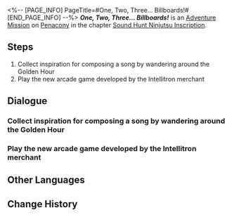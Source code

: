 <%-- [PAGE_INFO]
PageTitle=#One, Two, Three... Billboards!#
[END_PAGE_INFO] --%>
{{Stub|Dialogue.}}
{{Mission Infobox
|id            = 8026118
|title         = 
|image         = <!--Mission One, Two, Three... Billboards!.png-->
|type          = Adventure
|event_name    = 
|chapter       = Sound Hunt Ninjutsu Inscription
|requirements  = {{subst:void|<!--Unknown: {"Type":"Manual"}-->}}
|summary       = <!--official mission summary from Fate's Atlas-->
|characters    = Trailblazer
|startLocation = [[Penacony]] - [[Golden Hour]]
|world         = Penacony
|area          = Golden Hour
|prev          = 
|next          = 
|rewards       = Credit*5,000
}}
'''''One, Two, Three... Billboards!''''' is an [[Adventure Mission]] on [[Penacony]] in the chapter [[Sound Hunt Ninjutsu Inscription]].

==Steps==
# Collect inspiration for composing a song by wandering around the Golden Hour
# Play the new arcade game developed by the Intellitron merchant

<!--
==Gameplay Notes==

--><!--
==Trial Character==

-->
==Dialogue==
{{Stub Dialogue}}

===Collect inspiration for composing a song by wandering around the Golden Hour===
{{Mission Description|type=adventure|location=Golden Hour|You've become the manager of the music party's performing band, and now your band needs to complete 3 performances on the stage in the middle of the campus.<br />Wander around the Golden Hour to help Rappa collect inspiration for composing.}}
{{Dialogue Start}}
:{{tx}}
{{Dialogue End}}

===Play the new arcade game developed by the Intellitron merchant===
{{Mission Description|type=adventure|location=Golden Hour|update|You've become the manager of the music party's performing band, and now your band needs to complete 3 performances on the stage in the middle of the campus.<br />Obtain a record of the billboard's beats. Help Rappa collect inspiration to help with composing.}}
{{Dialogue Start}}
:{{tx}}
{{Dialogue End}}

==Other Languages==
{{Other Languages
|en   = One, Two, Three... Billboards!
|zhs  = 一、二、三…广告牌！
|zht  = 一、二、三……看板！
|ja   = 看板さんが転んだ
|ko   = 1, 2, 3… 광고판!
|es   = Un, dos, tres... ¡Anuncio!
|fr   = Un, deux, trois... Panneau&nbsp;!
|ru   = Раз, два, три... Рекламные щиты!
|th   = หนึ่ง สอง สาม...ป้ายโฆษณา!
|vi   = 1, 2, 3... Bảng Quảng Cáo!
|de   = Eins, zwei, drei ... Werbetafel!
|id   = Satu, Dua, Tiga ... Papan Iklan!
|pt   = Um, Dois, Três... Painéis Publicitários!
}}

==Change History==
{{Change History|2.6}}
